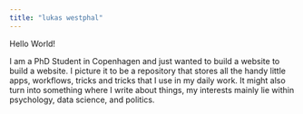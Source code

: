 ```yaml
---
title: "lukas westphal"
---
```



Hello World! 

I am a PhD Student in Copenhagen and just wanted to build a website to build a website. I picture it to be a repository that stores all the handy little apps, workflows, tricks and tricks that I use in my daily work. It might also turn into something where I write about things, my interests mainly lie within psychology, data science, and politics. 


<!-- To learn more about Quarto websites visit <https://quarto.org/docs/websites>. -->